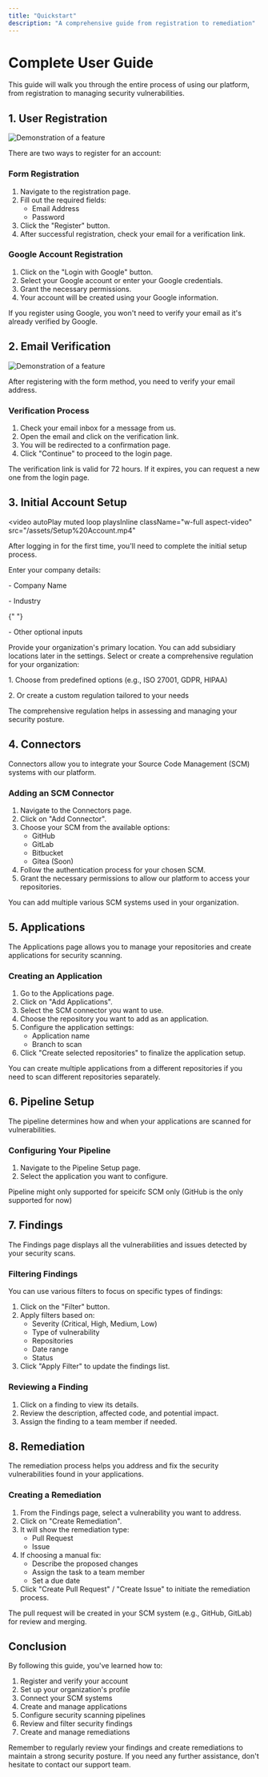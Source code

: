 ```yaml
---
title: "Quickstart"
description: "A comprehensive guide from registration to remediation"
---
```


# Complete User Guide

This guide will walk you through the entire process of using our platform, from registration to managing security vulnerabilities.

## 1. User Registration

<img
	src="/assets/Quickstart%201.gif"
	alt="Demonstration of a feature"
	class="w-full"
/>

There are two ways to register for an account:

### Form Registration

1. Navigate to the registration page.
2. Fill out the required fields:
   - Email Address
   - Password
3. Click the "Register" button.
4. After successful registration, check your email for a verification link.

### Google Account Registration

1. Click on the "Login with Google" button.
2. Select your Google account or enter your Google credentials.
3. Grant the necessary permissions.
4. Your account will be created using your Google information.

<Note>
	If you register using Google, you won't need to verify your email as it's
	already verified by Google.
</Note>

## 2. Email Verification

<img
	src="/assets/Quickstart%202.gif"
	alt="Demonstration of a feature"
	class="w-full"
/>

After registering with the form method, you need to verify your email address.

### Verification Process

1. Check your email inbox for a message from us.
2. Open the email and click on the verification link.
3. You will be redirected to a confirmation page.
4. Click "Continue" to proceed to the login page.

<Warning>
	The verification link is valid for 72 hours. If it expires, you can request a
	new one from the login page.
</Warning>

## 3. Initial Account Setup

<video
	autoPlay
	muted
	loop
	playsInline
	className="w-full aspect-video"
	src="/assets/Setup%20Account.mp4"
></video>

After logging in for the first time, you'll need to complete the initial setup process.

<Steps>
	<Step title="Company Information">
		Enter your company details: <p>- Company Name</p> <p>- Industry</p>{" "}
		<p>- Other optional inputs</p>
	</Step>
	<Step title="Organization Location">
		Provide your organization's primary location.
		<Tip>You can add subsidiary locations later in the settings.</Tip>
	</Step>
	<Step title="Comprehensive Regulation">
		Select or create a comprehensive regulation for your organization:
		<p>1. Choose from predefined options (e.g., ISO 27001, GDPR, HIPAA)</p>
		<p>2. Or create a custom regulation tailored to your needs</p>
		<Note>
			The comprehensive regulation helps in assessing and managing your security
			posture.
		</Note>
	</Step>
</Steps>

## 4. Connectors

Connectors allow you to integrate your Source Code Management (SCM) systems with our platform.

### Adding an SCM Connector

1. Navigate to the Connectors page.
2. Click on "Add Connector".
3. Choose your SCM from the available options:
   - GitHub
   - GitLab
   - Bitbucket
   - Gitea (Soon)
4. Follow the authentication process for your chosen SCM.
5. Grant the necessary permissions to allow our platform to access your repositories.

<Note>You can add multiple various SCM systems used in your organization.</Note>

## 5. Applications

The Applications page allows you to manage your repositories and create applications for security scanning.

### Creating an Application

1. Go to the Applications page.
2. Click on "Add Applications".
3. Select the SCM connector you want to use.
4. Choose the repository you want to add as an application.
5. Configure the application settings:
   - Application name
   - Branch to scan
6. Click "Create selected repositories" to finalize the application setup.

<Tip>
	You can create multiple applications from a different repositories if you need
	to scan different repositories separately.
</Tip>

## 6. Pipeline Setup

The pipeline determines how and when your applications are scanned for vulnerabilities.

### Configuring Your Pipeline

1. Navigate to the Pipeline Setup page.
2. Select the application you want to configure.

<Note>
	Pipeline might only supported for speicifc SCM only (GitHub is the only
	supported for now)
</Note>

## 7. Findings

The Findings page displays all the vulnerabilities and issues detected by your security scans.

### Filtering Findings

You can use various filters to focus on specific types of findings:

1. Click on the "Filter" button.
2. Apply filters based on:
   - Severity (Critical, High, Medium, Low)
   - Type of vulnerability
   - Repositories
   - Date range
   - Status
3. Click "Apply Filter" to update the findings list.

### Reviewing a Finding

1. Click on a finding to view its details.
2. Review the description, affected code, and potential impact.
3. Assign the finding to a team member if needed.

## 8. Remediation

The remediation process helps you address and fix the security vulnerabilities found in your applications.

### Creating a Remediation

1. From the Findings page, select a vulnerability you want to address.
2. Click on "Create Remediation".
3. It will show the remediation type:
   - Pull Request
   - Issue
4. If choosing a manual fix:
   - Describe the proposed changes
   - Assign the task to a team member
   - Set a due date
5. Click "Create Pull Request" / "Create Issue" to initiate the remediation process.

<Note>
	The pull request will be created in your SCM system (e.g., GitHub, GitLab) for
	review and merging.
</Note>

## Conclusion

By following this guide, you've learned how to:

1. Register and verify your account
2. Set up your organization's profile
3. Connect your SCM systems
4. Create and manage applications
5. Configure security scanning pipelines
6. Review and filter security findings
7. Create and manage remediations

Remember to regularly review your findings and create remediations to maintain a strong security posture. If you need any further assistance, don't hesitate to contact our support team.
